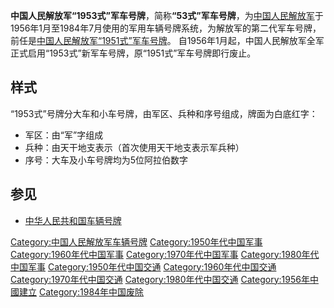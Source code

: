 '''中国人民解放军“1953式”军车号牌'''，简称'''“53式”军车号牌'''，为[[中国人民解放军|中国人民解放军]]于1956年1月至1984年7月使用的军用车辆号牌系统，为解放军的第二代军车号牌，前任是[[中国人民解放军“1951式”军车号牌|中国人民解放军“1951式”军车号牌]]。
自1956年1月起，中国人民解放军全军正式启用“1953式”新军车号牌，原“1951式”军车号牌即行废止。
==样式==
“1953式”号牌分大车和小车号牌，由军区、兵种和序号组成，牌面为白底红字：
*军区：由“军”字组成
*兵种：由天干地支表示（首次使用天干地支表示军兵种）
*序号：大车及小车号牌均为5位阿拉伯数字

==参见==
*[[中华人民共和国车辆号牌|中华人民共和国车辆号牌]]

[[Category:中国人民解放军车辆号牌|Category:中国人民解放军车辆号牌]]
[[Category:1950年代中国军事|Category:1950年代中国军事]]
[[Category:1960年代中国军事|Category:1960年代中国军事]]
[[Category:1970年代中国军事|Category:1970年代中国军事]]
[[Category:1980年代中国军事|Category:1980年代中国军事]]
[[Category:1950年代中国交通|Category:1950年代中国交通]]
[[Category:1960年代中国交通|Category:1960年代中国交通]]
[[Category:1970年代中国交通|Category:1970年代中国交通]]
[[Category:1980年代中国交通|Category:1980年代中国交通]]
[[Category:1956年中國建立|Category:1956年中國建立]]
[[Category:1984年中国废除|Category:1984年中国废除]]